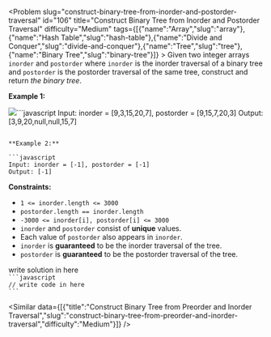 
<Problem slug="construct-binary-tree-from-inorder-and-postorder-traversal" id="106" title="Construct Binary Tree from Inorder and Postorder Traversal" difficulty="Medium" tags={[{"name":"Array","slug":"array"},{"name":"Hash Table","slug":"hash-table"},{"name":"Divide and Conquer","slug":"divide-and-conquer"},{"name":"Tree","slug":"tree"},{"name":"Binary Tree","slug":"binary-tree"}]} >
    Given two integer arrays `inorder` and `postorder` where `inorder` is the inorder traversal of a binary tree and `postorder` is the postorder traversal of the same tree, construct and return _the binary tree_.

**Example 1:**

![](https://assets.leetcode.com/uploads/2021/02/19/tree.jpg)```javascript 
Input: inorder = [9,3,15,20,7], postorder = [9,15,7,20,3]
Output: [3,9,20,null,null,15,7]
```

**Example 2:**

```javascript 
Input: inorder = [-1], postorder = [-1]
Output: [-1]
```

**Constraints:**

*   `1 <= inorder.length <= 3000`
*   `postorder.length == inorder.length`
*   `-3000 <= inorder[i], postorder[i] <= 3000`
*   `inorder` and `postorder` consist of **unique** values.
*   Each value of `postorder` also appears in `inorder`.
*   `inorder` is **guaranteed** to be the inorder traversal of the tree.
*   `postorder` is **guaranteed** to be the postorder traversal of the tree.
</Problem >

<Solution>
write solution in here
</Solution>

<Code>
```javascript
// write code in here
```
</Code>

<Similar data={[{"title":"Construct Binary Tree from Preorder and Inorder Traversal","slug":"construct-binary-tree-from-preorder-and-inorder-traversal","difficulty":"Medium"}]} />
